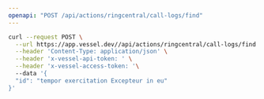 ```yaml
---
openapi: "POST /api/actions/ringcentral/call-logs/find"
---
```


<RequestExample>

```bash Request
curl --request POST \
  --url https://app.vessel.dev//api/actions/ringcentral/call-logs/find \
  --header 'Content-Type: application/json' \
  --header 'x-vessel-api-token: ' \
  --header 'x-vessel-access-token: '\ 
  --data '{
  "id": "tempor exercitation Excepteur in eu"
}'
```

</RequestExample>


      